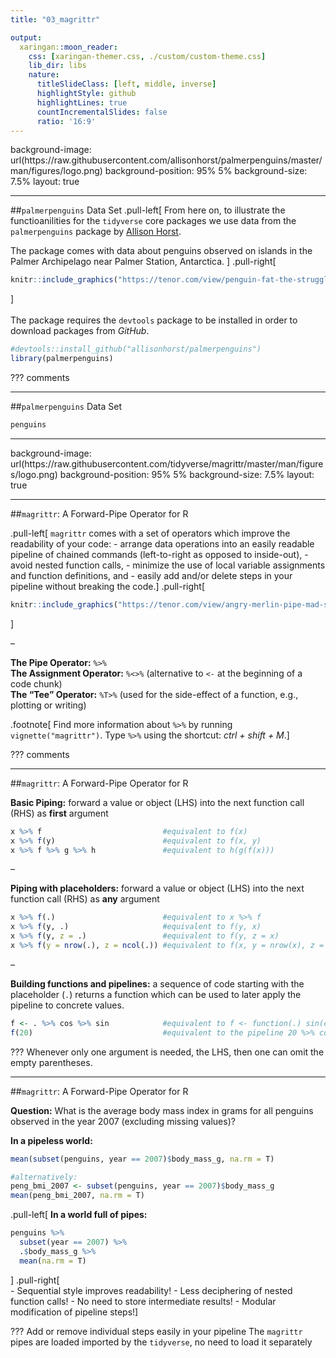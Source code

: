 ```yaml
---
title: "03_magrittr"

output:
  xaringan::moon_reader:
    css: [xaringan-themer.css, ./custom/custom-theme.css]
    lib_dir: libs
    nature:
      titleSlideClass: [left, middle, inverse]
      highlightStyle: github
      highlightLines: true
      countIncrementalSlides: false
      ratio: '16:9'
---
```


background-image: url(https://raw.githubusercontent.com/allisonhorst/palmerpenguins/master/man/figures/logo.png)
background-position: 95% 5%
background-size: 7.5%
layout: true

---

##`palmerpenguins` Data Set
.pull-left[
From here on, to illustrate the functioanilities for the `tidyverse` core packages we use data from the `palmerpenguins` package by [Allison Horst](https://allisonhorst.github.io/palmerpenguins/).

The package comes with data about penguins observed on islands in the Palmer Archipelago near Palmer Station, Antarctica.
]
.pull-right[
```r
knitr::include_graphics("https://tenor.com/view/penguin-fat-the-struggle-is-real-lazy-gif-4242854.gif")
```
]
<br><br>
The package requires the `devtools` package to be installed in order to download packages from *GitHub*.
```r
#devtools::install_github("allisonhorst/palmerpenguins")
library(palmerpenguins)
```

???
comments

---

##`palmerpenguins` Data Set

```r
penguins
```

---

background-image: url(https://raw.githubusercontent.com/tidyverse/magrittr/master/man/figures/logo.png)
background-position: 95% 5%
background-size: 7.5%
layout: true

---

##`magrittr`: A Forward-Pipe Operator for R

.pull-left[
`magrittr` comes with a set of operators which improve the readability of your code:
- arrange data operations into an easily readable pipeline of chained commands (left-to-right as opposed to inside-out),
- avoid nested function calls,
- minimize the use of local variable assignments and function definitions, and
- easily add and/or delete steps in your pipeline without breaking the code.
]
.pull-right[
```r
knitr::include_graphics("https://tenor.com/view/angry-merlin-pipe-mad-smoke-gif-5680777.gif")
```
]

--

**The Pipe Operator:** `%>%`  
**The Assignment Operator:** `%<>%` (alternative to `<-` at the beginning of a code chunk)  
**The "Tee" Operator:** `%T>%` (used for the side-effect of a function, e.g., plotting or writing)

.footnote[
Find more information about `%>%` by running `vignette("magrittr")`. Type `%>%` using the shortcut: *ctrl + shift + M*.
]

???
comments

---

##`magrittr`: A Forward-Pipe Operator for R

**Basic Piping:** forward a value or object (LHS) into the next function call (RHS) as **first** argument
```r
x %>% f                           #equivalent to f(x)
x %>% f(y)                        #equivalent to f(x, y)
x %>% f %>% g %>% h               #equivalent to h(g(f(x)))
```

--

**Piping with placeholders:** forward a value or object (LHS) into the next function call (RHS) as **any** argument
```r
x %>% f(.)                        #equivalent to x %>% f
x %>% f(y, .)                     #equivalent to f(y, x)
x %>% f(y, z = .)                 #equivalent to f(y, z = x)
x %>% f(y = nrow(.), z = ncol(.)) #equivalent to f(x, y = nrow(x), z = ncol(x))
```

--

**Building functions and pipelines:** a sequence of code starting with the placeholder (`.`) returns a function which can be used to later apply the pipeline to concrete values.
```r
f <- . %>% cos %>% sin            #equivalent to f <- function(.) sin(cos(.))
f(20)                             #equivalent to the pipeline 20 %>% cos %>% sin
```

???
Whenever only one argument is needed, the LHS, then one can omit the empty parentheses.

---

##`magrittr`: A Forward-Pipe Operator for R

**Question:** What is the average body mass index in grams for all penguins observed in the year 2007 (excluding missing values)?

**In a pipeless world:**
```r
mean(subset(penguins, year == 2007)$body_mass_g, na.rm = T)

#alternatively:
peng_bmi_2007 <- subset(penguins, year == 2007)$body_mass_g
mean(peng_bmi_2007, na.rm = T)
```
.pull-left[
**In a world full of pipes:**
```r
penguins %>% 
  subset(year == 2007) %>% 
  .$body_mass_g %>% 
  mean(na.rm = T)
```
]
.pull-right[
<br>
- Sequential style improves readability!
- Less deciphering of nested function calls!
- No need to store intermediate results!
- Modular modification of pipeline steps!
]

???
Add or remove individual steps easily in your pipeline
The `magrittr` pipes are loaded imported by the `tidyverse`, no need to load it separately
